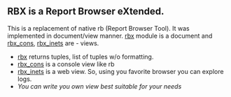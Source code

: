 == RBX is a Report Browser eXtended. ==

This is a replacement of native rb (Report Browser Tool). It was implemented in document/view manner.
[https://github.com/dmitryme/rbx/blob/master/src/rbx.erl rbx] module is a document and
[https://github.com/dmitryme/rbx/blob/master/src/rbx_cons.erl rbx_cons],
[https://github.com/dmitryme/rbx/blob/master/src/rbx_inets.erl rbx_inets] are - views.

* [https://github.com/dmitryme/rbx/blob/master/src/rbx.erl rbx] returns tuples, list of tuples w/o formatting.
* [https://github.com/dmitryme/rbx/blob/master/src/rbx_cons.erl rbx_cons] is a console view like rb
* [https://github.com/dmitryme/rbx/blob/master/src/rbx_inets.erl rbx_inets] is a web view. So, using you favorite browser you can explore logs.
* ''You can write you own view best suitable for your needs''